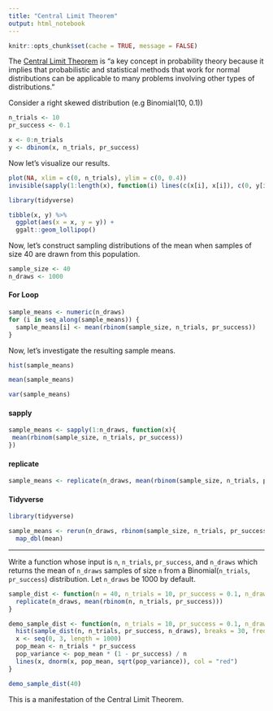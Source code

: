 ```yaml
---
title: "Central Limit Theorem"
output: html_notebook
---
```


```r
knitr::opts_chunk$set(cache = TRUE, message = FALSE)
```


The [Central Limit Theorem](https://en.wikipedia.org/wiki/Central_limit_theorem)
is "a key concept in probability theory because it implies that probabilistic and 
statistical methods that work for normal distributions can be applicable to many
problems involving other types of distributions."

Consider a right skewed distribution (e.g Binomial(10, 0.1))

```r
n_trials <- 10
pr_success <- 0.1

x <- 0:n_trials
y <- dbinom(x, n_trials, pr_success)
```

Now let's visualize our results.

```r
plot(NA, xlim = c(0, n_trials), ylim = c(0, 0.4))
invisible(sapply(1:length(x), function(i) lines(c(x[i], x[i]), c(0, y[i]))))
```

```r
library(tidyverse)

tibble(x, y) %>% 
  ggplot(aes(x = x, y = y)) +
  ggalt::geom_lollipop()
```

Now, let's construct sampling distributions of the mean when samples of size 40
are drawn from this population.

```r
sample_size <- 40
n_draws <- 1000
```

#### For Loop

```r
sample_means <- numeric(n_draws)
for (i in seq_along(sample_means)) {
  sample_means[i] <- mean(rbinom(sample_size, n_trials, pr_success))
}
```

Now, let's investigate the resulting sample means.

```r
hist(sample_means)
```

```r
mean(sample_means)
```

```r
var(sample_means)
```

#### sapply

```r
sample_means <- sapply(1:n_draws, function(x){
 mean(rbinom(sample_size, n_trials, pr_success))
})
```

#### replicate

```r
sample_means <- replicate(n_draws, mean(rbinom(sample_size, n_trials, pr_success)))
```

#### Tidyverse

```r
library(tidyverse)

sample_means <- rerun(n_draws, rbinom(sample_size, n_trials, pr_success)) %>% 
  map_dbl(mean)
```


---

Write a function whose input is `n`, `n_trials`, `pr_success`, and `n_draws`
which returns the mean of `n_draws` samples of size `n` from a Binomial(`n_trials`,
`pr_success`) distribution. Let `n_draws` be 1000 by default.

```r
sample_dist <- function(n = 40, n_trials = 10, pr_success = 0.1, n_draws = 1000) {
  replicate(n_draws, mean(rbinom(n, n_trials, pr_success)))
}
```

```r
demo_sample_dist <- function(n, n_trials = 10, pr_success = 0.1, n_draws = 1000) {
  hist(sample_dist(n, n_trials, pr_success, n_draws), breaks = 30, freq = FALSE)
  x <- seq(0, 3, length = 1000)
  pop_mean <- n_trials * pr_success
  pop_variance <- pop_mean * (1 - pr_success) / n
  lines(x, dnorm(x, pop_mean, sqrt(pop_variance)), col = "red")
}
```

```r
demo_sample_dist(40)
```

This is a manifestation of the Central Limit Theorem.
